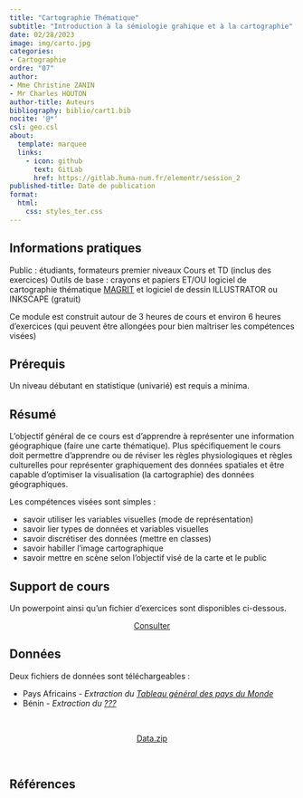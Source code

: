 ```yaml
---
title: "Cartographie Thématique"
subtitle: "Introduction à la sémiologie grahique et à la cartographie"
date: 02/28/2023
image: img/carto.jpg
categories: 
- Cartographie
ordre: "07" 
author: 
- Mme Christine ZANIN
- Mr Charles HOUTON
author-title: Auteurs
bibliography: biblio/cart1.bib
nocite: '@*'
csl: geo.csl
about:
  template: marquee
  links:
    - icon: github
      text: GitLab
      href: https://gitlab.huma-num.fr/elementr/session_2
published-title: Date de publication 
format:
  html: 
    css: styles_ter.css
---
```


<!-- ::: {#contrib} -->
<!-- ### Contributeur·rice·s -->

<!-- Hugues Pecout, ... -->
<!-- ::: -->

::: {#block}
## <i class="bi bi-info-circle"></i> Informations pratiques

Public : étudiants, formateurs premier niveaux
Cours et TD (inclus des exercices)
Outils de base : crayons et papiers ET/OU logiciel de cartographie thématique [MAGRIT](http://magrit.cnrs.fr) et logiciel de dessin ILLUSTRATOR ou INKSCAPE (gratuit)

Ce module est construit autour de 3 heures de cours et environ 6 heures d’exercices (qui peuvent être allongées pour bien maîtriser les compétences visées)

:::

<div>

## <i class="bi bi-ui-checks-grid"></i> Prérequis

Un niveau débutant en statistique (univarié) est requis a minima.

</div>

<div>

## <i class="bi bi-bookmark"></i> Résumé

L’objectif général de ce cours est d’apprendre à représenter une information géographique (faire une carte thématique). Plus spécifiquement le cours doit permettre d’apprendre ou de réviser les règles physiologiques et règles culturelles pour représenter graphiquement des données spatiales et être capable d’optimiser la visualisation (la cartographie) des données géographiques. 

Les compétences visées sont simples : 

-   savoir utiliser les variables visuelles (mode de représentation)
-   savoir lier types de données et variables visuelles
-   savoir discrétiser des données (mettre en classes)
-   savoir habiller l’image cartographique
-   savoir mettre en scène selon l’objectif visé de la carte et le public


</div>

<div>

## <i class="bi bi-person-video3"></i> Support de cours

Un powerpoint ainsi qu'un fichier d'exercices sont disponibles ci-dessous.

</div>

<center><a href="	https://bit.ly/3JvoE96" class="btn btn-warning" role="button" aria-disabled="true"><i class="bi bi-eye"></i> Consulter</a></center>

<!-- <div> -->

<!-- ## <i class="bi bi-person-video3"></i> Support de TD -->

<!-- Quam ob rem cave Catoni anteponas ne istum quidem ipsum, quem Apollo, ut ais, sapientissimum iudicavit; huius enim facta, illius dicta laudantur. De me autem, ut iam cum utroque vestrum loquar, sic habetote. -->


<!-- <center><a href="" class="btn btn-warning" role="button" aria-disabled="true"><i class="bi bi-eye"></i> Consulter</a></center> -->


<!-- </div> -->

<div>

## <i class="bi bi-clipboard-data"></i> Données

Deux fichiers de données sont téléchargeables : 

-   Pays Africains - *Extraction du [Tableau général des pays du Monde](../donnees/gen_monde.qmd)*
-   Bénin - *Extraction du [???](../donnees/gen_monde.qmd)*

\

<center><a href="" class="btn btn-info" role="button" aria-disabled="true"><i class="bi bi-cloud-arrow-down"></i> Data.zip</a></center>

\

</div>

## <i class="bi bi-file-earmark-text"></i> Références

::: {#refs}
:::
